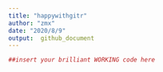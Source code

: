 ```yaml
---
title: "happywithgitr"
author: "zmx"
date: "2020/8/9"
output:  github_document
---
```


```r
##insert your brilliant WORKING code here
```
